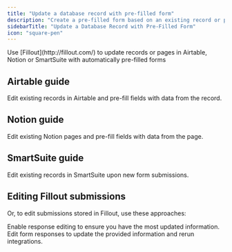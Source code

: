 ```yaml
---
title: "Update a database record with pre-filled form"
description: "Create a pre-filled form based on an existing record or page in Airtable, Notion or SmartSuite, and update it upon submission."
sidebarTitle: "Update a Database Record with Pre-Filled Form"
icon: "square-pen"
---
```


<Tip>
  Use [Fillout](http://fillout.com/) to update records or pages in Airtable, Notion or SmartSuite with automatically pre-filled forms
</Tip>

## Airtable guide

<CardGroup cols={2}>
  <Card title="Update existing Airtable records with a form" icon="arrow-rotate-right" iconType="regular" color="#FFC738" href="/help/airtable-update-form">
    Edit existing records in Airtable and pre-fill fields with data from the record.
  </Card>
</CardGroup>

## Notion guide

<CardGroup cols={2}>
  <Card title="Update existing Notion pages with a form" icon="arrow-rotate-right" iconType="regular" color="#FFC738" href="/help/notion-update-form">
    Edit existing Notion pages and pre-fill fields with data from the page.
  </Card>
</CardGroup>

## SmartSuite guide

<CardGroup cols={2}>
  <Card title="Update existing SmartSuite records with a form" icon="arrow-rotate-right" iconType="regular" color="#FFC738" href="/help/update-smartsuite">
    Edit existing records in SmartSuite upon new form submissions.
  </Card>
</CardGroup>

## Editing Fillout submissions

Or, to edit submissions stored in Fillout, use these approaches:

<CardGroup cols={2}>
  <Card title="Let users edit their form submissions" icon="file-pen" iconType="regular" color="#FFC738" href="/help/edit-form-submissions">
    Enable response editing to ensure you have the most updated information.
  </Card>
  <Card title="Edit form submissions" icon="pen-to-square" iconType="regular" color="#FFC738" href="/help/edit-submissions">
    Edit form responses to update the provided information and rerun integrations.
  </Card>
</CardGroup>